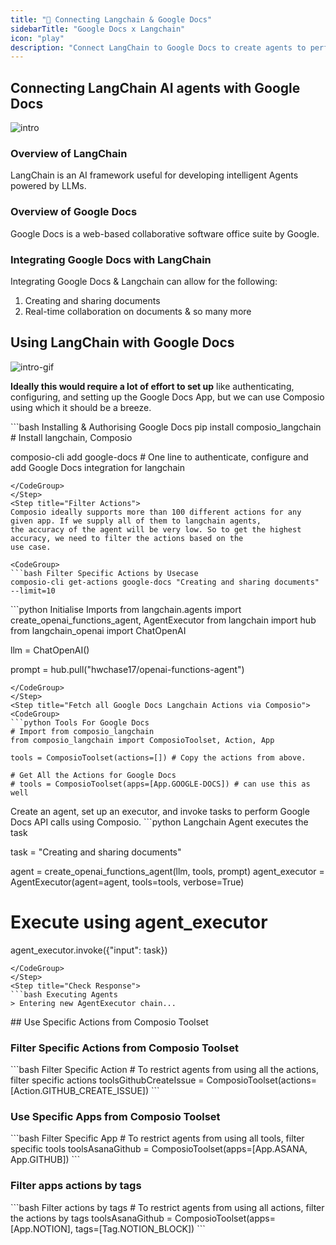 ```yaml
---
title: "🚀 Connecting Langchain & Google Docs"
sidebarTitle: "Google Docs x Langchain"
icon: "play"
description: "Connect LangChain to Google Docs to create agents to perform tasks using natural language"
---
```


## Connecting LangChain AI agents with Google Docs
![intro](/media/intro.jpg)

### Overview of LangChain

LangChain is an AI framework useful for developing intelligent Agents powered by LLMs.

### Overview of Google Docs

Google Docs is a web-based collaborative software office suite by Google.

### Integrating Google Docs with LangChain

Integrating Google Docs & Langchain can allow for the following:

1. Creating and sharing documents
2. Real-time collaboration on documents
& so many more

## Using LangChain with Google Docs
![intro-gif](/media/intro.gif)
<Steps>
<Step title="Setting Up the Environment">

**Ideally this would require a lot of effort to set up** like authenticating, configuring, and setting up the Google Docs App, but we can use Composio using which it should be a breeze.

<CodeGroup>
```bash Installing & Authorising Google Docs
pip install composio_langchain # Install langchain, Composio 

composio-cli add google-docs # One line to authenticate, configure and add Google Docs integration for langchain
```
</CodeGroup>
</Step>
<Step title="Filter Actions">
Composio ideally supports more than 100 different actions for any given app. If we supply all of them to langchain agents, 
the accuracy of the agent will be very low. So to get the highest accuracy, we need to filter the actions based on the 
use case.

<CodeGroup>
```bash Filter Specific Actions by Usecase
composio-cli get-actions google-docs "Creating and sharing documents" --limit=10
```
</CodeGroup>

</Step>
<Step title="Import Base Packages">

<CodeGroup>
```python Initialise Imports
from langchain.agents import create_openai_functions_agent, AgentExecutor
from langchain import hub
from langchain_openai import ChatOpenAI


llm = ChatOpenAI()

prompt = hub.pull("hwchase17/openai-functions-agent")
```
</CodeGroup>
</Step>
<Step title="Fetch all Google Docs Langchain Actions via Composio">
<CodeGroup>
```python Tools For Google Docs
# Import from composio_langchain
from composio_langchain import ComposioToolset, Action, App

tools = ComposioToolset(actions=[]) # Copy the actions from above. 

# Get All the Actions for Google Docs
# tools = ComposioToolset(apps=[App.GOOGLE-DOCS]) # can use this as well
```
</CodeGroup>
</Step>
<Step title="Execute the Agent">
Create an agent, set up an executor, and invoke tasks to perform Google Docs API calls using Composio. 
<CodeGroup>
```python Langchain Agent executes the task

task = "Creating and sharing documents"

agent = create_openai_functions_agent(llm, tools, prompt)
agent_executor = AgentExecutor(agent=agent, tools=tools, verbose=True)

# Execute using agent_executor
agent_executor.invoke({"input": task})
```
</CodeGroup>
</Step>
<Step title="Check Response">
```bash Executing Agents
> Entering new AgentExecutor chain...
```
</Step>
</Steps>
## Use Specific Actions from Composio Toolset

### Filter Specific Actions from Composio Toolset

<CodeGroup>
```bash Filter Specific Action
# To restrict agents from using all the actions, filter specific actions
toolsGithubCreateIssue = ComposioToolset(actions=[Action.GITHUB_CREATE_ISSUE])
```
</CodeGroup>

### Use Specific Apps from Composio Toolset
<CodeGroup>
```bash Filter Specific App
# To restrict agents from using all tools, filter specific tools
toolsAsanaGithub = ComposioToolset(apps=[App.ASANA, App.GITHUB])
```
</CodeGroup>

### Filter apps actions by tags 
<CodeGroup>
```bash Filter actions by tags
# To restrict agents from using all actions, filter the actions by tags
toolsAsanaGithub = ComposioToolset(apps=[App.NOTION], tags=[Tag.NOTION_BLOCK])
```
</CodeGroup>

